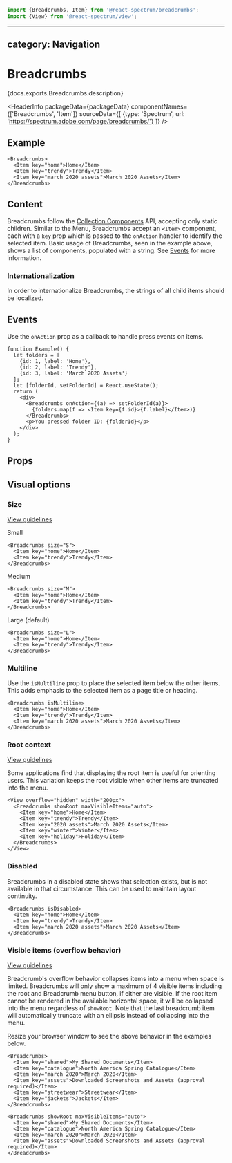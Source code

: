 <!-- Copyright 2020 Adobe. All rights reserved.
This file is licensed to you under the Apache License, Version 2.0 (the "License");
you may not use this file except in compliance with the License. You may obtain a copy
of the License at http://www.apache.org/licenses/LICENSE-2.0
Unless required by applicable law or agreed to in writing, software distributed under
the License is distributed on an "AS IS" BASIS, WITHOUT WARRANTIES OR REPRESENTATIONS
OF ANY KIND, either express or implied. See the License for the specific language
governing permissions and limitations under the License. -->



```jsx import
import {Breadcrumbs, Item} from '@react-spectrum/breadcrumbs';
import {View} from '@react-spectrum/view';
```

---
category: Navigation
---

# Breadcrumbs

<p>{docs.exports.Breadcrumbs.description}</p>

<HeaderInfo
  packageData={packageData}
  componentNames={['Breadcrumbs', 'Item']}
  sourceData={[
    {type: 'Spectrum', url: 'https://spectrum.adobe.com/page/breadcrumbs/'}
  ]} />

## Example

```tsx example
<Breadcrumbs>
  <Item key="home">Home</Item>
  <Item key="trendy">Trendy</Item>
  <Item key="march 2020 assets">March 2020 Assets</Item>
</Breadcrumbs>
```

## Content
Breadcrumbs follow the [Collection Components](../react-stately/collections.html) API, accepting only static children.
Similar to the Menu, Breadcrumbs accept an `<Item>` component, each with a `key` prop which is passed to the `onAction` handler to identify the selected item.
Basic usage of Breadcrumbs, seen in the example above, shows a list of <TypeLink links={docs.links} type={docs.exports.Item} /> components,
populated with a string. See [Events](#events) for more information.

### Internationalization
In order to internationalize Breadcrumbs, the strings of all child items should be localized.

## Events
Use the `onAction` prop as a callback to handle press events on items.

```tsx example
function Example() {
  let folders = [
    {id: 1, label: 'Home'},
    {id: 2, label: 'Trendy'},
    {id: 3, label: 'March 2020 Assets'}
  ];
  let [folderId, setFolderId] = React.useState();
  return (
    <div>
      <Breadcrumbs onAction={(a) => setFolderId(a)}>
        {folders.map(f => <Item key={f.id}>{f.label}</Item>)}
      </Breadcrumbs>
      <p>You pressed folder ID: {folderId}</p>
    </div>
  );
}
```

## Props

<PropTable component={docs.exports.Breadcrumbs} links={docs.links} />

## Visual options

### Size
[View guidelines](https://spectrum.adobe.com/page/breadcrumbs/#Options)

Small
```tsx example
<Breadcrumbs size="S">
  <Item key="home">Home</Item>
  <Item key="trendy">Trendy</Item>
</Breadcrumbs>
```

Medium
```tsx example
<Breadcrumbs size="M">
  <Item key="home">Home</Item>
  <Item key="trendy">Trendy</Item>
</Breadcrumbs>
```

Large (default)
```tsx example
<Breadcrumbs size="L">
  <Item key="home">Home</Item>
  <Item key="trendy">Trendy</Item>
</Breadcrumbs>
```

### Multiline

Use the `isMultiline` prop to place the selected item below the other items.
This adds emphasis to the selected item as a page title or heading.

```tsx example
<Breadcrumbs isMultiline>
  <Item key="home">Home</Item>
  <Item key="trendy">Trendy</Item>
  <Item key="march 2020 assets">March 2020 Assets</Item>
</Breadcrumbs>
```

### Root context
[View guidelines](https://spectrum.adobe.com/page/breadcrumbs/#With-root-context)

Some applications find that displaying the root item is useful for orienting users.
This variation keeps the root visible when other items are truncated into the menu.

```tsx example
<View overflow="hidden" width="200px">
  <Breadcrumbs showRoot maxVisibleItems="auto">
    <Item key="home">Home</Item>
    <Item key="trendy">Trendy</Item>
    <Item key="2020 assets">March 2020 Assets</Item>
    <Item key="winter">Winter</Item>
    <Item key="holiday">Holiday</Item>
  </Breadcrumbs>
</View>
```

### Disabled

Breadcrumbs in a disabled state shows that selection exists, but is not available in that circumstance.
This can be used to maintain layout continuity.

```tsx example
<Breadcrumbs isDisabled>
  <Item key="home">Home</Item>
  <Item key="trendy">Trendy</Item>
  <Item key="march 2020 assets">March 2020 Assets</Item>
</Breadcrumbs>
```

### Visible items (overflow behavior)
[View guidelines](https://spectrum.adobe.com/page/breadcrumbs/#Truncation-and-overflow)

Breadcrumb's overflow behavior collapses items into a menu when space is limited. Breadcrumbs will only show a maximum of 4 visible items including the root and Breadcrumb menu button, if either are visible. If the root item cannot be rendered in the available horizontal
space, it will be collapsed into the menu regardless of `showRoot`. Note that the last breadcrumb item will automatically
truncate with an ellipsis instead of collapsing into the menu.

Resize your browser window to see the above behavior in the examples below.

```tsx example
<Breadcrumbs>
  <Item key="shared">My Shared Documents</Item>
  <Item key="catalogue">North America Spring Catalogue</Item>
  <Item key="march 2020">March 2020</Item>
  <Item key="assets">Downloaded Screenshots and Assets (approval required)</Item>
  <Item key="streetwear">Streetwear</Item>
  <Item key="jackets">Jackets</Item>
</Breadcrumbs>
```

```tsx example
<Breadcrumbs showRoot maxVisibleItems="auto">
  <Item key="shared">My Shared Documents</Item>
  <Item key="catalogue">North America Spring Catalogue</Item>
  <Item key="march 2020">March 2020</Item>
  <Item key="assets">Downloaded Screenshots and Assets (approval required)</Item>
</Breadcrumbs>
```
